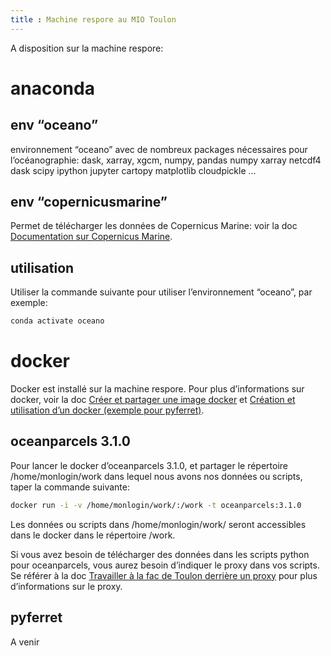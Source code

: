 ```yaml
---
title : Machine respore au MIO Toulon
---
```


A disposition sur la machine respore:

# anaconda

## env "oceano"
environnement "oceano" avec de nombreux packages nécessaires pour l'océanographie: dask, xarray, xgcm, numpy, pandas numpy xarray netcdf4 dask scipy ipython jupyter cartopy matplotlib cloudpickle ...

## env "copernicusmarine"
Permet de télécharger les données de Copernicus Marine: voir la doc [Documentation sur Copernicus Marine](copernicusmarine.html).

## utilisation
Utiliser la commande suivante pour utiliser l'environnement "oceano", par exemple:
```bash
conda activate oceano
```

# docker

Docker est installé sur la machine respore. Pour plus d'informations sur docker, voir la doc [Créer et partager une image docker](create_docker.html) et [Création et utilisation d'un docker (exemple pour pyferret)](docker.html).

## oceanparcels 3.1.0

Pour lancer le docker d'oceanparcels 3.1.0, et partager le répertoire /home/monlogin/work dans lequel nous avons nos données ou scripts, taper la commande suivante:
```bash
docker run -i -v /home/monlogin/work/:/work -t oceanparcels:3.1.0
```
Les données ou scripts dans /home/monlogin/work/ seront accessibles dans le docker dans le répertoire /work.

Si vous avez besoin de télécharger des données dans les scripts python pour oceanparcels, vous aurez besoin d'indiquer le proxy dans vos scripts. Se référer à la doc [Travailler à la fac de Toulon derrière un proxy](universite_toulon_proxy.qmd.html) pour plus d'informations sur le proxy.

## pyferret
A venir

